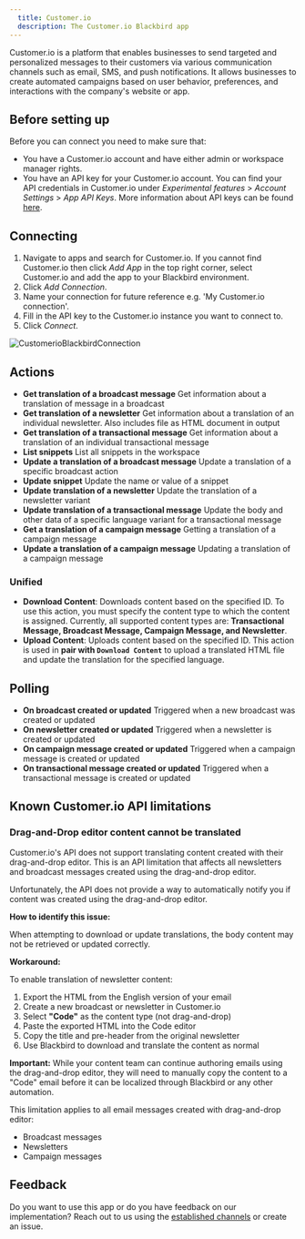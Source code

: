 ```yaml
---
  title: Customer.io
  description: The Customer.io Blackbird app
---
```


<LinkCard title="View on Github" target="_blank" href="https://github.com/bb-io/Customer.io" icon="github" />

Customer.io is a platform that enables businesses to send targeted and personalized messages to their customers via various communication channels such as email, SMS, and push notifications. It allows businesses to create automated campaigns based on user behavior, preferences, and interactions with the company's website or app.

## Before setting up

Before you can connect you need to make sure that:

- You have a Customer.io account and have either admin or workspace manager rights.
- You have an API key for your Customer.io account. You can find your API credentials in Customer.io under _Experimental features_ > _Account Settings_ > _App API Keys_. More information about API keys can be found [here](https://customer.io/docs/accounts-and-workspaces/managing-credentials/).

## Connecting

1. Navigate to apps and search for Customer.io. If you cannot find Customer.io then click _Add App_ in the top right corner, select Customer.io and add the app to your Blackbird environment.
2. Click _Add Connection_.
3. Name your connection for future reference e.g. 'My Customer.io connection'.
4. Fill in the API key to the Customer.io instance you want to connect to.
7. Click _Connect_.

![CustomerioBlackbirdConnection](https://raw.githubusercontent.com/bb-io/Customer.io/main/image/README/CustomerioBlackbirdConnection.png)

## Actions

- **Get translation of a broadcast message** Get information about a translation of message in a broadcast
- **Get translation of a newsletter** Get information about a translation of an individual newsletter. Also includes file as HTML document in output
- **Get translation of a transactional message** Get information about a translation of an individual transactional message
- **List snippets** List all snippets in the workspace
- **Update a translation of a broadcast message** Update a translation of a specific broadcast action
- **Update snippet** Update the name or value of a snippet
- **Update translation of a newsletter** Update the translation of a newsletter variant
- **Update translation of a transactional message** Update the body and other data of a specific language variant for a transactional message
- **Get a translation of a campaign message** Getting a translation of a campaign message
- **Update a translation of a campaign message** Updating a translation of a campaign message

### Unified
- **Download Content**: Downloads content based on the specified ID. To use this action, you must specify the content type to which the content is assigned. Currently, all supported content types are: **Transactional Message, Broadcast Message, Campaign Message, and Newsletter**.
- **Upload Content**: Uploads content based on the specified ID. This action is used in **pair with `Download Content`** to upload a translated HTML file and update the translation for the specified language.

## Polling 

- **On broadcast created or updated** Triggered when a new broadcast was created or updated
- **On newsletter created or updated** Triggered when a newsletter is created or updated
- **On campaign message created or updated** Triggered when a campaign message is created or updated
- **On transactional message created or updated** Triggered when a transactional message is created or updated

## Known Customer.io API limitations

### Drag-and-Drop editor content cannot be translated

Customer.io's API does not support translating content created with their drag-and-drop editor. This is an API limitation that affects all newsletters and broadcast messages created using the drag-and-drop editor.

Unfortunately, the API does not provide a way to automatically notify you if content was created using the drag-and-drop editor.

**How to identify this issue:**

When attempting to download or update translations, the body content may not be retrieved or updated correctly.

**Workaround:**

To enable translation of newsletter content:

1. Export the HTML from the English version of your email
2. Create a new broadcast or newsletter in Customer.io
3. Select **"Code"** as the content type (not drag-and-drop)
4. Paste the exported HTML into the Code editor
5. Copy the title and pre-header from the original newsletter
6. Use Blackbird to download and translate the content as normal

**Important:** While your content team can continue authoring emails using the drag-and-drop editor, they will need to manually copy the content to a "Code" email before it can be localized through Blackbird or any other automation.

This limitation applies to all email messages created with drag-and-drop editor:
- Broadcast messages
- Newsletters
- Campaign messages

## Feedback

Do you want to use this app or do you have feedback on our implementation? Reach out to us using the [established channels](https://www.blackbird.io/) or create an issue.

